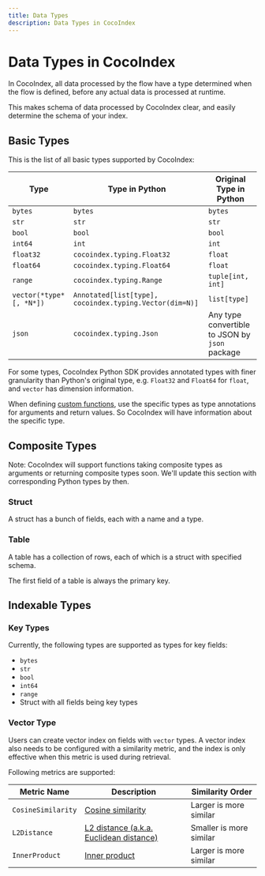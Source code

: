 ```yaml
---
title: Data Types
description: Data Types in CocoIndex
---
```


# Data Types in CocoIndex

In CocoIndex, all data processed by the flow have a type determined when the flow is defined, before any actual data is processed at runtime.

This makes schema of data processed by CocoIndex clear, and easily determine the schema of your index.

## Basic Types

This is the list of all basic types supported by CocoIndex:

| Type | Type in Python | Original Type in Python |
|------|-----------------|--------------------------|
| `bytes` | `bytes` | `bytes` |
| `str` | `str` | `str` |
| `bool` | `bool` | `bool` |
| `int64` | `int` | `int` |
| `float32` | `cocoindex.typing.Float32` |`float` | 
| `float64` |  `cocoindex.typing.Float64` |`float` |
| `range` | `cocoindex.typing.Range`  | `tuple[int, int]` |
| `vector(*type* [, *N*])` |`Annotated[list[type], cocoindex.typing.Vector(dim=N)]` | `list[type]` | 
| `json` | `cocoindex.typing.Json` | Any type convertible to JSON by `json` package | 

For some types, CocoIndex Python SDK provides annotated types with finer granularity than Python's original type, e.g. `Float32` and `Float64` for `float`, and `vector` has dimension information.

When defining [custom functions](/docs/core/custom_function), use the specific types as type annotations for arguments and return values.
So CocoIndex will have information about the specific type.

## Composite Types

Note: CocoIndex will support functions taking composite types as arguments or returning composite types soon.
We'll update this section with corresponding Python types by then.

### Struct

A struct has a bunch of fields, each with a name and a type.

### Table

A table has a collection of rows, each of which is a struct with specified schema.

The first field of a table is always the primary key.

## Indexable Types

### Key Types

Currently, the following types are supported as types for key fields:

- `bytes`
- `str`
- `bool`
- `int64`
- `range`
- Struct with all fields being key types

### Vector Type

Users can create vector index on fields with `vector` types.
A vector index also needs to be configured with a similarity metric, and the index is only effective when this metric is used during retrieval.

Following metrics are supported:

| Metric Name | Description | Similarity Order |
|-------------|-------------|------------------|
| `CosineSimilarity` | [Cosine similarity](https://en.wikipedia.org/wiki/Cosine_similarity) | Larger is more similar |
| `L2Distance` | [L2 distance (a.k.a. Euclidean distance)](https://en.wikipedia.org/wiki/Euclidean_distance) | Smaller is more similar |
| `InnerProduct` | [Inner product](https://en.wikipedia.org/wiki/Inner_product_space) | Larger is more similar |
